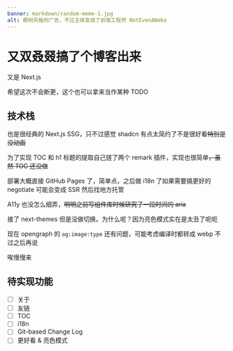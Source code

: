 ```yaml
---
banner: markdown/random-meme-1.jpg
alt: 椰树风格的广告，不过主体变成了前端工程师 NotEvenANeko
---
```

# 又双叒叕搞了个博客出来

又是 Next.js

希望这次不会断更，这个也可以拿来当作某种 TODO

## 技术栈

也是很经典的 Next.js SSG，只不过感觉 shadcn 有点太简约了不是很好看~~特别是没动画~~

为了实现 TOC 和 h1 标题的提取自己搓了两个 remark 插件，实现也很简单~~，虽然 TOC 还没做~~

部署大概直接 GitHub Pages 了，简单点，之后做 i18n 了如果需要搞更好的 negotiate 可能会变成 SSR 然后找地方托管

A11y 也没怎么细弄，~~明明之前写组件库时候研究了一段时间的 aria~~

接了 next-themes 但是没做切换。为什么呢？因为亮色模式实在是太丑了呃呃

现在 opengraph 的 `og:image:type` 还有问题，可能考虑编译时都转成 webp 不过之后再说

唉慢慢来

## 待实现功能

- [ ] 关于
- [ ] 友链
- [ ] TOC
- [ ] i18n
- [ ] Git-based Change Log
- [ ] 更好看 & 亮色模式